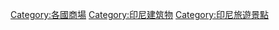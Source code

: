 [[Category:各國商場|Category:各國商場]]
[[Category:印尼建筑物|Category:印尼建筑物]]
[[Category:印尼旅遊景點|Category:印尼旅遊景點]]